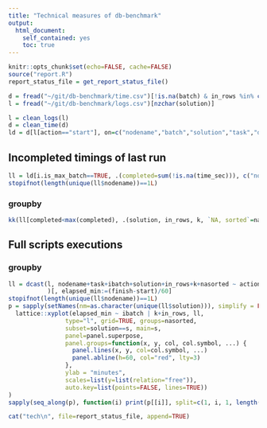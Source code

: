 ```yaml
---
title: "Technical measures of db-benchmark"
output:
  html_document:
    self_contained: yes
    toc: true
---
```


```r
knitr::opts_chunk$set(echo=FALSE, cache=FALSE)
source("report.R")
report_status_file = get_report_status_file()
```

```r
d = fread("~/git/db-benchmark/time.csv")[!is.na(batch) & in_rows %in% c(1e7, 1e8, 1e9)]
l = fread("~/git/db-benchmark/logs.csv")[nzchar(solution)]
```

```r
l = clean_logs(l)
d = clean_time(d)
ld = d[l[action=="start"], on=c("nodename","batch","solution","task","data","in_rows","k","nasorted"), nomatch=NA]
```

## Incompleted timings of last run

```r
ll = ld[i.is_max_batch==TRUE, .(completed=sum(!is.na(time_sec))), c("nodename","batch","solution","task","data","in_rows","k","nasorted")]
stopifnot(length(unique(ll$nodename))==1L)
```

### groupby

```r
kk(ll[completed<max(completed), .(solution, in_rows, k, `NA, sorted`=nasorted, completed)])
```

## Full scripts executions

### groupby

```r
ll = dcast(l, nodename+task+ibatch+solution+in_rows+k+nasorted ~ action, value.var="timestamp", subset=.(action!="skip")
           )[, elapsed_min:=(finish-start)/60]
stopifnot(length(unique(ll$nodename))==1L)
p = sapply(setNames(nm=as.character(unique(ll$solution))), simplify = FALSE, function(s)
  lattice::xyplot(elapsed_min ~ ibatch | k+in_rows, ll,
                type="l", grid=TRUE, groups=nasorted,
                subset=solution==s, main=s,
                panel=panel.superpose,
                panel.groups=function(x, y, col, col.symbol, ...) {
                  panel.lines(x, y, col=col.symbol, ...)
                  panel.abline(h=60, col="red", lty=3)
                },
                ylab = "minutes",
                scales=list(y=list(relation="free")),
                auto.key=list(points=FALSE, lines=TRUE))
)
sapply(seq_along(p), function(i) print(p[[i]], split=c(1, i, 1, length(p)), more=i!=length(p))) -> nul
```

```r
cat("tech\n", file=report_status_file, append=TRUE)
```
